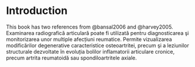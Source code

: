 # Introduction

This book has two references from @bansal2006 and @harvey2005. Examinarea radiografică articulară poate fi utilizată pentru diagnosticarea şi monitorizarea unor multiple afecțiuni reumatice. Permite vizualizarea modificărilor degenerative caracteristice osteoartritei, precum şi a leziunilor structurale dezvoltate în evoluția bolilor inflamatorii articulare cronice, precum artrita reumatoidă sau spondiloartritele axiale.
